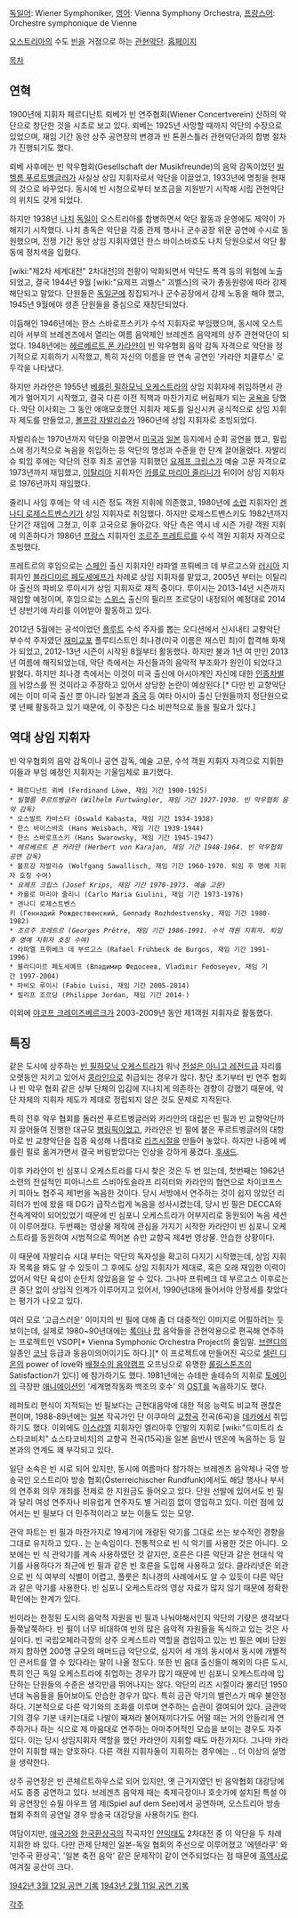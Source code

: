 [[독일어]]: Wiener Symphoniker, [[영어]]: Vienna Symphony Orchestra, [[프랑스어]]: Orchestre symphonique de Vienne

[[오스트리아]]의 수도 [[빈]]을 거점으로 하는 [[관현악단]]. [http://www.wiener-symphoniker.at/ 홈페이지]

[[목차]]

== 연혁 ==
1900년에 지휘자 페르디난트 뢰베가 빈 연주협회(Wiener Concertverein) 산하의 악단으로 창단한 것을 시초로 보고 있다. 뢰베는 1925년 사망할 때까지 악단의 수장으로 있었으며, 재임 기간 동안 상주 공연장의 변경과 빈 톤퀸스틀러 관현악단과의 합병 절차가 진행되기도 했다.

뢰베 사후에는 빈 악우협회(Gesellschaft der Musikfreunde)의 음악 감독이었던 [[빌헬름 푸르트벵글러]]가 사실상 상임 지휘자로서 악단을 이끌었고, 1933년에 명칭을 현재의 것으로 바꾸었다. 동시에 빈 시청으로부터 보조금을 지원받기 시작해 시립 관현악단의 위치도 갖게 되었다.

하지만 1938년 [[나치]] [[독일]]이 오스트리아를 합병하면서 악단 활동과 운영에도 제약이 가해지기 시작했다. 나치 총독은 악단을 각종 관제 행사나 군수공장 위문 공연에 수시로 동원했으며, 전쟁 기간 동안 상임 지휘자였던 한스 바이스바흐도 나치 당원으로서 악단 활동에 정치색을 입혔다.

[wiki:"제2차 세계대전" 2차대전]의 전황이 악화되면서 악단도 폭격 등의 위험에 노출되었고, 결국 1944년 9월 [wiki:"요제프 괴벨스" 괴벨스]의 국가 총동원령에 따라 강제 해단되고 말았다. 단원들은 [[독일군]]에 징집되거나 군수공장에서 강제 노동을 해야 했고, 1945년 9월에야 생존 단원들을 중심으로 재창단되었다.

이듬해인 1946년에는 한스 스바로프스키가 수석 지휘자로 부임했으며, 동시에 오스트리아 서부의 브레겐츠에서 열리는 여름 음악제인 브레겐츠 음악제의 상주 관현악단이 되었다. 1948년에는 [[헤르베르트 폰 카라얀]]이 빈 악우협회 음악 감독 자격으로 악단을 정기적으로 지휘하기 시작했고, 특히 자신의 이름을 딴 연속 공연인 '카라얀 치클루스' 로 두각을 나타냈다.

하지만 카라얀은 1955년 [[베를린 필하모닉 오케스트라]]의 상임 지휘자에 취임하면서 관계가 멀어지기 시작했고, 결국 다른 이전 직책과 마찬가지로 버림패가 되는 [[굴욕]]을 당했다. 악단 이사회는 그 동안 애매모호했던 지휘자 제도를 일신시켜 공식적으로 상임 지휘자 제도를 만들었고, [[볼프강 자발리슈]]가 1960년에 상임 지휘자로 초빙되었다.

자발리슈는 1970년까지 악단을 이끌면서 [[미국]]과 [[일본]] 등지에서 순회 공연을 했고, 필립스에 정기적으로 녹음을 취입하는 등 악단의 명성과 수준을 한 단계 끌어올렸다. 자발리슈 퇴임 후에는 악단의 전후 최초 공연을 지휘했던 [[요제프 크립스]]가 예술 고문 자격으로 1973년까지 재임했고, [[이탈리아]] 지휘자인 [[카를로 마리아 줄리니]]가 뒤이어 상임 지휘자로 1976년까지 재임했다.

줄리니 사임 후에는 약 네 시즌 정도 객원 지휘에 의존했고, 1980년에 [[소련]] 지휘자인 [[겐나디 로제스트벤스키]]가 상임 지휘자로 취임했다. 하지만 로제스트벤스키도 1982년까지 단기간 재임에 그쳤고, 이후 고국으로 돌아갔다. 악단 측은 역시 네 시즌 가량 객원 지휘에 의존하다가 1986년 [[프랑스]] 지휘자인 [[조르주 프레트르]]를 수석 객원 지휘자 자격으로 초빙했다.

프레트르의 후임으로는 [[스페인]] 출신 지휘자인 라파엘 프뤼베크 데 부르고스와 [[러시아]] 지휘자인 [[블라디미르 페도세예프]]가 차례로 상임 지휘자를 맡았고, 2005년 부터는 이탈리아 출신의 파비오 루이시가 상임 지휘자로 재직 중이다. 루이시는 2013-14년 시즌까지 재임할 예정이며, 후임으로는 [[스위스]] 출신의 필리프 조르당이 내정되어 예정대로 2014년 상반기에 자리를 이어받아 활동하고 있다.

2012년 5월에는 공석이었던 [[플루트]] 수석 주자를 뽑는 오디션에서 신시내티 교향악단 부수석 주자였던 [[재미교포]] 플루티스트인 최나경(미국 이름은 재스민 최)이 합격해 화제가 되었고, 2012-13년 시즌이 시작된 8월부터 활동했다. 하지만 불과 1년 여 만인 2013년 여름에 해직되었는데, 악단 측에서는 자신들과의 음악적 부조화가 원인이 되었다고 밝혔다. 하지만 최나경 측에서는 이것이 미국 출신에 아시아계인 자신에 대한 [[인종차별]]의 뉘앙스를 띈 것이라고 주장하고 있어서 상당한 논란이 예상된다.[* 다만 빈 교향악단에는 이미 미국 출신 뿐 아니라 일본과 [[중국]] 등 여타 아시아 출신 단원들까지 정단원으로 몇 년째 활동하고 있기 때문에, 이 주장은 다소 비판적으로 들을 필요가 있다.]
== 역대 상임 지휘자 ==
빈 악우협회의 음악 감독이나 공연 감독, 예술 고문, 수석 객원 지휘자 자격으로 지휘한 이들과 부임 예정인 지휘자는 기울임체로 표기했다.

 * 페르디난트 뢰베 (Ferdinand Löwe, 재임 기간 1900-1925)
 * ''빌헬름 푸르트벵글러 (Wilhelm Furtwängler, 재임 기간 1927-1930. 빈 악우협회 음악 감독)''
 * 오스발트 카바스타 (Oswald Kabasta, 재임 기간 1934-1938)
 * 한스 바이스바흐 (Hans Weisbach, 재임 기간 1939-1944)
 * 한스 스바로프스키 (Hans Swarowsky, 재임 기간 1945-1947)
 * ''헤르베르트 폰 카라얀 (Herbert von Karajan, 재임 기간 1948-1964. 빈 악우협회 공연 감독)''
 * 볼프강 자발리슈 (Wolfgang Sawallisch, 재임 기간 1960-1970. 퇴임 후 명예 지휘자 호칭 수여)
 * ''요제프 크립스 (Josef Krips, 재임 기간 1970-1973. 예술 고문)''
 * 카를로 마리아 줄리니 (Carlo Maria Giulini, 재임 기간 1973-1976)
 * 겐나디 로제스트벤스키 (Геннадий Рождественский, Gennady Rozhdestvensky, 재임 기간 1980-1982)
 * ''조르주 프레트르 (Georges Prêtre, 재임 기간 1986-1991. 수석 객원 지휘자. 퇴임 후 명예 지휘자 호칭 수여)''
 * 라파엘 프뤼베크 데 부르고스 (Rafael Frühbeck de Burgos, 재임 기간 1991-1996)
 * 블라디미르 페도세예프 (Владимир Федосеев, Vladimir Fedoseyev, 재임 기간 1997-2004)
 * 파비오 루이시 (Fabio Luisi, 재임 기간 2005-2014)
 * 필리프 조르당 (Philippe Jordan, 재임 기간 2014-)

이외에 [[야코프 크레이츠베르크]]가 2003-2009년 동안 제1객원 지휘자로 활동했다.

== 특징 ==
같은 도시에 상주하는 [[빈 필하모닉 오케스트라]]가 워낙 [[전설은 아니고 레전드급]] 자리를 오랫동안 지키고 있어서 [[콩라인]]으로 취급되는 경우가 많다. 창단 초기부터 빈 연주 협회나 빈 악우 협회 같은 상부 단체의 입김에 지나치게 의존하는 경향이 강했기 때문에, 악단 자체의 지휘자 제도가 제대로 정립되지 않은 것도 문제로 지적된다.

특히 전후 악우 협회를 둘러싼 푸르트벵글러와 카라얀의 대립은 빈 필과 빈 교향악단까지 끌어들여 진행한 대규모 [[병림픽]]이었고, 카라얀은 빈 필에 붙은 푸르트벵글러의 대항마로 빈 교향악단을 집중 육성해 나름대로 [[리즈시절]]을 만들어 놓았다. 하지만 나중에 베를린 필로 옮겨가면서 결국 버림받았다는 인상을 강하게 풍겼다. [[후새드]]. 

이후 카라얀이 빈 심포니 오케스트라를 다시 찾은 것은 두 번 있는데, 첫번째는 1962년 소련의 전설적인 피아니스트 스비아토슬라프 리히터와 카라얀의 협연으로 차이코프스키 피아노 협주곡 제1번을 녹음한 것이다. 당시 서방에서 연주하는 것이 쉽지 않았던 리히터가 빈에 왔을 때 DG가 급작스럽게 녹음을 성사시켰는데, 당시 빈 필은 DECCA와 전속계약이 되어있었기 때문에 빈 심포니 오케스트라가 어부지리로 동원되어 녹음 세션이 이루어졌다. 두번째는 영상물 제작에 관심을 가지기 시작한 카라얀이 빈 심포니 오케스트라를 동원하여 시범적으로 찍어본 슈만 교향곡 제4번 영상물. 안습한 상황이다.

이 때문에 자발리슈 시대 부터는 악단의 독자성을 확고히 다지기 시작했는데, 상임 지휘자 목록을 봐도 알 수 있듯이 그 후에도 상임 지휘자가 제대로, 혹은 오래 재임한 이력이 없어서 악단 육성이 순탄치 않았음을 알 수 있다. 그나마 프뤼베크 데 부르고스 이후로는 큰 중단 없이 상임직 인계가 이루어지고 있어서, 1990년대에 들어서야 안정세를 찾았다는 평가가 나오고 있다.

여러 모로 '고급스러운' 이미지의 빈 필에 대해 좀 더 대중적인 이미지로 어필하려는 듯 보이는데, 실제로 1980~90년대에는 [[록]]이나 [[팝]] 음악들을 관현악용으로 편곡해 연주하는 프로젝트인 VSOP[* Vienna Symphonic Orchestra Project의 줄임말. [[브랜디]]의 일종인 [[코냑]] 등급과 동음이의어이기도 하다.][* 이 프로젝트에 만들어진 곡으로 [[셀린 디온]]의 power of love와 [[배철수의 음악캠프]] 오프닝으로 유명한 [[롤링스톤즈]]의 Satisfaction가 있다] 에 참가하기도 했다. 1981년에는 슈테판 솔테슈의 지휘로 [[토에이]]의 극장판 [[애니메이션]]인 '세계명작동화 백조의 호수' 의 [[OST]]를 녹음하기도 했다.

레퍼토리 편식이 지적되는 빈 필보다는 근현대음악에 대한 적응 능력도 비교적 괜찮은 편이며, 1988-89년에는 [[일본]] 작곡가인 단 이쿠마의 [[교향곡]] 전곡(6곡)을 [[데카]]에서 취입하기도 했다. 이외에도 [[이스라엘]] 지휘자인 엘리아후 인발의 지휘로 [wiki:"드미트리 쇼스타코비치" 쇼스타코비치]의 교향곡 전곡(15곡)을 일본 음반사 덴온에 녹음하는 등 일본과의 연계도 꽤 부각되고 있다.

일단 소속은 빈 시로 되어 있지만, 동시에 여름마다 참가하는 브레겐츠 음악제나 국영 방송국인 오스트리아 방송 협회(Österreichischer Rundfunk)에서도 해당 행사나 부서의 연주회 의무 개최를 전제로 한 지원금도 들어오고 있다. 단원 선발에 있어서도 빈 필과 달리 여성 연주자나 비유럽게 연주자도 별 거리낌 없이 영입하고 있다. 이런 점에 있어서는 빈 필보다 더 민주적이라고 보는 이들도 있는 모양. 

관악 파트는 빈 필과 마찬가지로 19세기에 개량된 악기를 그대로 쓰는 보수적인 경향을 그대로 유지하고 있다.. 는 눈속임이다. 전통적으로 빈 식 악기를 사용한 것은 아니다. 오보에는 빈 식 관악기를 계속 사용하였던 것 같지만, 호른은 다른 악단과 같은 현대식 악기를 사용하다가 최근에 빈 필과 같은 빈 호른을 도입해 사용하고 있다. 클라리넷은 외관으로 빈 식 여부의 식별이 어렵고, 플룻은 최나경의 사례에서도 알 수 있듯이 다른 악단과 같은 악기를 사용한다. 빈 심포니 오케스트라의 영상 자료가 많지 않기 때문에 정확한 확인에는 한계가 있다.

빈이라는 한정된 도시의 음악적 자원을 빈 필과 나눠야해서인지 악단의 기량은 생각보다 들쭉날쭉하다. 빈 필이 너무 비대하여 빈의 많은 음악적 자원들을 독식하고 있는 것은 사실이다. 빈 국립오페라극장의 상주 오케스트라 역할을 겸임하고 있는 빈 필은 예비 단원까지 합하면 200명 규모의 매머드급 악단으로, 심지어 세 개의 동시에서 동시에 개별적인 콘서트를 열 수 있다라는 말이 나올 정도다. 또한 빈 음대 출신들이 해외의 다른 도시, 특히 인근 독일 오케스트라에 취업하는 경우가 많기 때문에 빈 심포니 오케스트라에 입단하는 단원들의 수준은 생각만큼 뛰어나지는 않다. 악단의 리즈 시절이라 불리던 1950년대 녹음들을 들어보아도 안습한 경우가 많다. 특히 금관 악기의 밸런스가 매우 불안정하다. 기본적으로 다른 악기와의 조화를 이루며 연주하는 습관이 결여되어 있다. 금관악기의 경우 기분 내키는대로 나발이 째져라 불어재끼다가도 어떨 때는 거의 안들리게 연주하거나 하는 식으로 제 마음대로 연주하는 아마추어적인 모습을 보이는 경우도 자주 있다. 이는 당시 상임지휘자 역할을 했던 카라얀이 지휘할 때도 마찬가지다. 그나마 카라얀이 지휘할 때는 양호하다. 다른 객원 지휘자들이 지휘하는 경우에는 .. 더 이상의 설명을 생략한다.

상주 공연장은 빈 콘체르트하우스로 되어 있지만, 옛 근거지였던 빈 음악협회 대강당에서도 종종 공연하고 있다. 브레겐츠 음악제 때는 축제극장이나 호숫가에 설치된 특설 야외 공연장인 슈필 아우프 뎀 제(Spiel auf dem See)에서 공연하며, 오스트리아 방송 협회 주최의 공연일 경우 방송국 대강당을 사용하기도 한다.

여담이지만, [[애국가]]와 [[한국환상곡]]의 작곡자인 [[안익태]]도 2차대전 중 이 악단을 두 차례 지휘한 바 있다. 다만 관제 단체인 일본-독일 협회의 주선으로 이루어졌고 '에텐라쿠' 와 '만주국 환상곡', '일본 축전 음악' 같은 문제작이 같이 연주되었다는 점 때문에 [[흑역사]]로 여겨질 공산이 크다.

[http://www.wienersymphoniker.at/archiv/konzert/pid/000000e9h58h00011de4 1942년 3월 12일 공연 기록]
[http://www.wienersymphoniker.at/archiv/konzert/pid/000000e9h58h00010b2b 1943년 2월 11일 공연 기록]

[[각주]]
